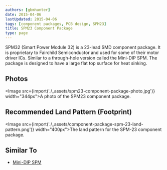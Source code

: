 ```yaml
---
authors: [gbmhunter]
date: 2015-04-06
lastUpdated: 2015-04-06
tags: [component packages, PCB design, SPM23]
title: SPM23 Component Package
type: page
---
```


SPM32 (Smart Power Module 32) is a 23-lead SMD component package. It is proprietary to Fairchild Semiconductor and used for some of their motor driver ICs. Similar to a through-hole version called the Mini-DIP SPM. The package is designed to have a large flat top surface for heat sinking.

## Photos

<Image src={import('./_assets/spm23-component-package-photo.jpg')} width="344px">A photo of the SPM23 component package.</Image>

## Recommended Land Pattern (Footprint)

<Image src={import('./_assets/component-package-spm-23-land-pattern.png')} width="400px">The land pattern for the SPM-23 component package.</Image>

## Similar To

* [Mini-DIP SPM](/pcb-design/component-packages/mini-dip-spm-component-package/)
